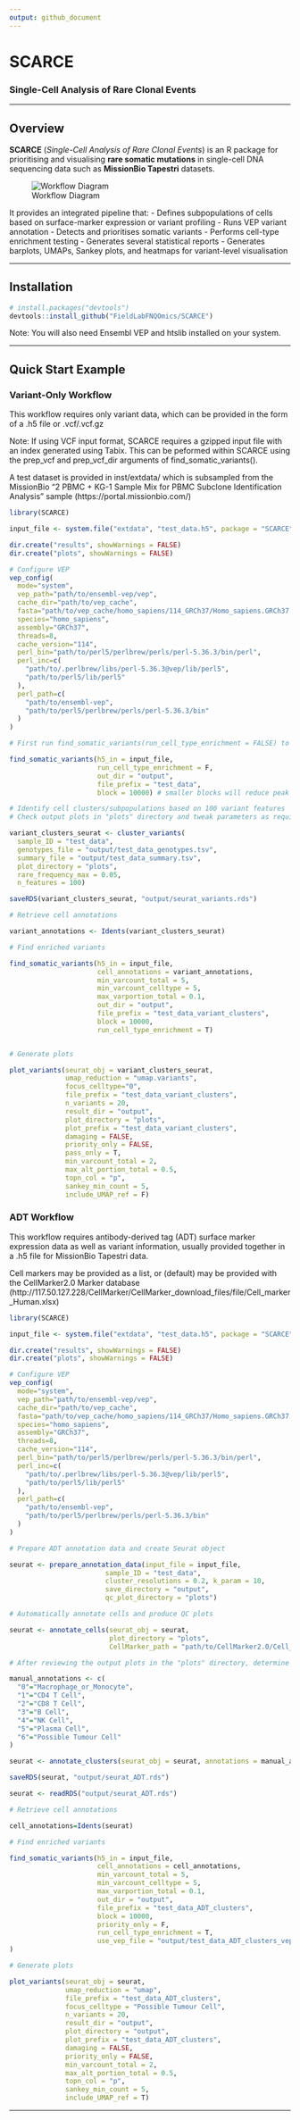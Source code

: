 ```yaml
---
output: github_document
---
```


# SCARCE

### Single-Cell Analysis of Rare Clonal Events

---

## Overview

**SCARCE** (*Single-Cell Analysis of Rare Clonal Events*) is an R package for prioritising and visualising **rare somatic mutations** in single-cell DNA sequencing data such as **MissionBio Tapestri** datasets.

![Workflow Diagram](man/figures/workflow.png)

It provides an integrated pipeline that:
- Defines subpopulations of cells based on surface-marker expression or variant profiling
- Runs VEP variant annotation
- Detects and prioritises somatic variants
- Performs cell-type enrichment testing
- Generates several statistical reports
- Generates barplots, UMAPs, Sankey plots, and heatmaps for variant-level visualisation

---

## Installation

```r
# install.packages("devtools")
devtools::install_github("FieldLabFNQOmics/SCARCE")
```

Note: You will also need Ensembl VEP and htslib installed on your system.  

---

## Quick Start Example


### Variant-Only Workflow

This workflow requires only variant data, which can be provided in the form of a .h5 file or .vcf/.vcf.gz

Note: If using VCF input format, SCARCE requires a gzipped input file with an index generated using Tabix. This can be peformed within SCARCE using the prep_vcf and prep_vcf_dir arguments of find_somatic_variants().

A test dataset is provided in inst/extdata/ which is subsampled from the MissionBio "2 PBMC + KG-1 Sample Mix for PBMC Subclone Identification Analysis" sample (https://portal.missionbio.com/)

```r
library(SCARCE)

input_file <- system.file("extdata", "test_data.h5", package = "SCARCE")

dir.create("results", showWarnings = FALSE)
dir.create("plots", showWarnings = FALSE)

# Configure VEP
vep_config(
  mode="system",
  vep_path="path/to/ensembl-vep/vep",
  cache_dir="path/to/vep_cache",
  fasta="path/to/vep_cache/homo_sapiens/114_GRCh37/Homo_sapiens.GRCh37.75.dna.primary_assembly.fa.gz",
  species="homo_sapiens",
  assembly="GRCh37",
  threads=8,
  cache_version="114",
  perl_bin="path/to/perl5/perlbrew/perls/perl-5.36.3/bin/perl",
  perl_inc=c(
    "path/to/.perlbrew/libs/perl-5.36.3@vep/lib/perl5",
    "path/to/perl5/lib/perl5"
  ),
  perl_path=c(
    "path/to/ensembl-vep",
    "path/to/perl5/perlbrew/perls/perl-5.36.3/bin"
  )
)

# First run find_somatic_variants(run_cell_type_enrichment = FALSE) to filter variants

find_somatic_variants(h5_in = input_file, 
                      run_cell_type_enrichment = F,
                      out_dir = "output",
                      file_prefix = "test_data",
                      block = 10000) # smaller blocks will reduce peak memory usage for larger datasets

# Identify cell clusters/subpopulations based on 100 variant features
# Check output plots in "plots" directory and tweak parameters as required

variant_clusters_seurat <- cluster_variants(
  sample_ID = "test_data",
  genotypes_file = "output/test_data_genotypes.tsv", 
  summary_file = "output/test_data_summary.tsv", 
  plot_directory = "plots", 
  rare_frequency_max = 0.05,
  n_features = 100)

saveRDS(variant_clusters_seurat, "output/seurat_variants.rds")

# Retrieve cell annotations

variant_annotations <- Idents(variant_clusters_seurat)

# Find enriched variants

find_somatic_variants(h5_in = input_file,
                      cell_annotations = variant_annotations,
                      min_varcount_total = 5,
                      min_varcount_celltype = 5,
                      max_varportion_total = 0.1,
                      out_dir = "output",
                      file_prefix = "test_data_variant_clusters", 
                      block = 10000,
                      run_cell_type_enrichment = T)


# Generate plots

plot_variants(seurat_obj = variant_clusters_seurat,
              umap_reduction = "umap.variants",
              focus_celltype="0",
              file_prefix = "test_data_variant_clusters",
              n_variants = 20,
              result_dir = "output",
              plot_directory = "plots",
              plot_prefix = "test_data_variant_clusters",
              damaging = FALSE,
              priority_only = FALSE,
              pass_only = T,
              min_varcount_total = 2,
              max_alt_portion_total = 0.5,
              topn_col = "p", 
              sankey_min_count = 5,
              include_UMAP_ref = F)

```



### ADT Workflow

This workflow requires antibody-derived tag (ADT) surface marker expression data as well as variant information, usually provided together in a .h5 file for MissionBio Tapestri data.

Cell markers may be provided as a list, or (default) may be provided with the CellMarker2.0 Marker database (http://117.50.127.228/CellMarker/CellMarker_download_files/file/Cell_marker_Human.xlsx)

```r
library(SCARCE)

input_file <- system.file("extdata", "test_data.h5", package = "SCARCE")

dir.create("results", showWarnings = FALSE)
dir.create("plots", showWarnings = FALSE)

# Configure VEP
vep_config(
  mode="system",
  vep_path="path/to/ensembl-vep/vep",
  cache_dir="path/to/vep_cache",
  fasta="path/to/vep_cache/homo_sapiens/114_GRCh37/Homo_sapiens.GRCh37.75.dna.primary_assembly.fa.gz",
  species="homo_sapiens",
  assembly="GRCh37",
  threads=8,
  cache_version="114",
  perl_bin="path/to/perl5/perlbrew/perls/perl-5.36.3/bin/perl",
  perl_inc=c(
    "path/to/.perlbrew/libs/perl-5.36.3@vep/lib/perl5",
    "path/to/perl5/lib/perl5"
  ),
  perl_path=c(
    "path/to/ensembl-vep",
    "path/to/perl5/perlbrew/perls/perl-5.36.3/bin"
  )
)

# Prepare ADT annotation data and create Seurat object

seurat <- prepare_annotation_data(input_file = input_file,
                        sample_ID = "test_data", 
                        cluster_resolutions = 0.2, k_param = 10,
                        save_directory = "output", 
                        qc_plot_directory = "plots")

# Automatically annotate cells and produce QC plots

seurat <- annotate_cells(seurat_obj = seurat,
                         plot_directory = "plots", 
                         CellMarker_path = "path/to/CellMarker2.0/Cell_marker_Human.xlsx")

# After reviewing the output plots in the "plots" directory, determine cluster annotations

manual_annotations <- c(
  "0"="Macrophage_or_Monocyte",
  "1"="CD4 T Cell",
  "2"="CD8 T Cell",
  "3"="B Cell",
  "4"="NK Cell",
  "5"="Plasma Cell",
  "6"="Possible Tumour Cell"
)

seurat <- annotate_clusters(seurat_obj = seurat, annotations = manual_annotations, resolution = 0.2, plot_directory = "output")

saveRDS(seurat, "output/seurat_ADT.rds")

seurat <- readRDS("output/seurat_ADT.rds")

# Retrieve cell annotations

cell_annotations=Idents(seurat)

# Find enriched variants

find_somatic_variants(h5_in = input_file,
                      cell_annotations = cell_annotations,
                      min_varcount_total = 5,
                      min_varcount_celltype = 5,
                      max_varportion_total = 0.1,
                      out_dir = "output",
                      file_prefix = "test_data_ADT_clusters", 
                      block = 10000,
                      priority_only = F, 
                      run_cell_type_enrichment = T,
                      use_vep_file = "output/test_data_ADT_clusters_vep_annotated.vcf"
)

# Generate plots

plot_variants(seurat_obj = seurat,
              umap_reduction = "umap",
              file_prefix = "test_data_ADT_clusters",
              focus_celltype = "Possible Tumour Cell",
              n_variants = 20,
              result_dir = "output",
              plot_directory = "output",
              plot_prefix = "test_data_ADT_clusters",
              damaging = FALSE,
              priority_only = FALSE,
              min_varcount_total = 2,
              max_alt_portion_total = 0.5,
              topn_col = "p", 
              sankey_min_count = 5,
              include_UMAP_ref = T)

```



---

